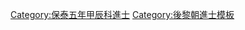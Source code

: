 {{Navbox
|name = 保泰五年甲辰科庭試進士榜
|title = [[後黎朝進士列表|保泰五年（1724年）甲辰科庭試進士榜]]
|titlestyle = background-color:#FFD700;
|image =
|style = width:100%;text-align:center; 
|groupstyle = text-align:center; background-color:#FFD700;
|liststyle = text-align:center;
|state = {{{state<includeonly>|collapsed</includeonly>}}}

|group1 = 第一甲<br>勅賜進士及第<br>共1名
|list1 = [[榜眼]]：'''[[何宗勳 (越南)|何宗勳]]'''

|group2 = 第二甲<br>勅賜進士出身<br>共2名
|list2 = [[陳名顯]] - [[梁阮鉉]]

|group3 = 第三甲<br>勅賜同進士出身<br>共14名
|list3 = [[阮德宏]] - [[武公鎮]] - [[同休|同　休]] - [[黎黃瑄]] - [[陳文煥 (越南)|陳文煥]] - [[陳炎 (越南)|陳　炎]] - [[高阮頖]] - [[范經緯]] - [[朱元琳]] - [[范有瑜]] - [[白奮鷹]] - [[黎仲庶|黎富庶]] - [[范鼎鍾]] - [[阮仲琨]]

|belowstyle = text-align: center; background-color:#FFD700;
|below='''前一科：[[Template:保泰二年辛丑科庭試進士榜|保泰二年辛丑科]]　'''·'''　後一科：[[Template:保泰八年丁未科庭試進士榜|保泰八年丁未科]]'''<br>'''同科進士：[[Template:保泰五年博舉科造士榜|保泰五年博舉科]]'''
}}
[[Category:保泰五年甲辰科進士]]
<noinclude>[[Category:保泰五年甲辰科進士| ]]
[[Category:後黎朝進士模板]]</noinclude>